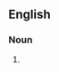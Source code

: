==English==

===Noun===
{{head|en|noun plural form|head=[[hang]]ing [[chad]]s}}

# {{plural of|hanging chad|lang=en}}